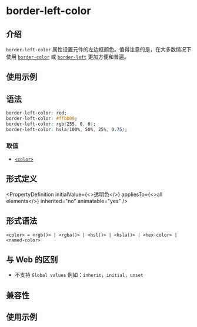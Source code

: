 # border-left-color

## 介绍

`border-left-color` 属性设置元件的左边框颜色。值得注意的是，在大多数情况下使用 [`border-color`](./border-color.mdx) 或 [`border-left`](./border-left.mdx) 更加方便和普遍。

## 使用示例


<Go
  example="css-api"
  defaultFile="src/border-left-color/App.tsx"
  img="https://lf-lynx.tiktok-cdns.com/obj/lynx-artifacts-oss-sg/lynx-website/assets/doc/css/border-color-edge.jpg"
  defaultEntryFile="dist/border-left-color.lynx.bundle"
  entry="src/border-left-color"
/>

## 语法

```css
border-left-color: red;
border-left-color: #ffbb00;
border-left-color: rgb(255, 0, 0);
border-left-color: hsla(100%, 50%, 25%, 0.75);
```

### 取值

- [`<color>`](api/css/data-type/color.mdx)

## 形式定义


<PropertyDefinition
  initialValue={<>透明色</>}
  appliesTo={<>all elements</>}
  inherited="no"
  animatable="yes"
/>

## 形式语法

```
<color> = <rgb()> | <rgba()> | <hsl()> | <hsla()> | <hex-color> | <named-color>
```

## 与 Web 的区别

- 不支持 `Global values` 例如：`inherit`，`initial`，`unset`

## 兼容性


<LegacyCompatTable metadata="css/properties/border-left-color" />

## 使用示例

<Go
  example="css-api"
  defaultFile="src/border-left-color/App.tsx"
  img="https://lf-lynx.tiktok-cdns.com/obj/lynx-artifacts-oss-sg/lynx-website/assets/doc/border-left-color.png"
  defaultEntryFile="dist/border-left-color.lynx.bundle"
  entry="src/border-left-color"
/>
